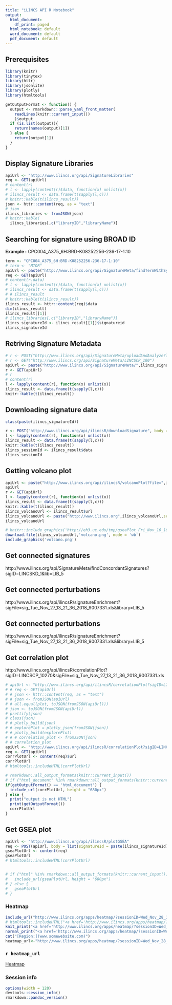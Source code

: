 ```yaml
---
title: "iLINCS API R Notebook"
output:
  html_document:
    df_print: paged
  html_notebook: default
  word_document: default
  pdf_document: default
---
```


## Prerequisites 

```r
library(knitr)
library(tinytex)
library(httr)
library(jsonlite)
library(plotly)
library(htmltools)

getOutputFormat <- function() {
  output <- rmarkdown:::parse_yaml_front_matter(
    readLines(knitr::current_input())
    )$output
  if (is.list(output)){
    return(names(output)[1])
  } else {
    return(output[1])
  }
}
```


## Display Signature Libraries

```r
apiUrl <- "http://www.ilincs.org/api/SignatureLibraries"
req <- GET(apiUrl)
# content(r)
# l <- lapply(content(r)$data, function(x) unlist(x))
# ilincs_result <- data.frame(t(sapply(l,c)))
# knitr::kable(t(ilincs_result))
json <- httr::content(req, as = "text")
# json
ilincs_libraries <- fromJSON(json)
# knitr::kable(
  ilincs_libraries[,c("libraryID","libraryName")]
```

## Searching for signature using BROAD ID

**Example :** CPC004_A375_6H:BRD-K08252256-236-17-1:10
```r
term <- "CPC004_A375_6H:BRD-K08252256-236-17-1:10"
# term <- "MTOR"
apiUrl <- paste("http://www.ilincs.org/api/SignatureMeta/findTermWithSynonyms?term=",term,"&library=LIB_5",sep="")
req <- GET(apiUrl)
# content(r.data)
# l <- lapply(content(r)$data, function(x) unlist(x))
# ilincs_result <- data.frame(t(sapply(l,c)))
# # ilincs_result
# knitr::kable(t(ilincs_result))
ilincs_result <- httr::content(req)$data
dim(ilincs_result)
ilincs_result[[1]]
# ilincs_libraries[,c("libraryID","libraryName")]
ilincs_signatureId <- ilincs_result[[1]]$signatureid
ilincs_signatureId

```


## Retriving Signature Metadata
```r
# r <- POST("http://www.ilincs.org/api/SignatureMeta/uploadAndAnalyze?lib=LIB_5", body = list(file = upload_file(ftemp)))
# r <- GET("http://www.ilincs.org/api/SignatureMeta/LINCSCP_100")
apiUrl <- paste("http://www.ilincs.org/api/SignatureMeta/",ilincs_signatureId,sep="")
r <- GET(apiUrl)
# r
# content(r)
l <- lapply(content(r), function(x) unlist(x))
ilincs_result <- data.frame(t(sapply(l,c)))
knitr::kable(t(ilincs_result))
```

## Downloading signature data
```r
class(paste(ilincs_signatureId))

r <- POST("http://www.ilincs.org/api/ilincsR/downloadSignature", body = list(sigID = paste(ilincs_signatureId)), encode = "json")
l <- lapply(content(r), function(x) unlist(x))
ilincs_result <- data.frame(t(sapply(l,c)))
knitr::kable(t(ilincs_result))
ilincs_sessionId <- ilincs_result$data
ilincs_sessionId
```

## Getting volcano plot
```r
apiUrl <- paste("http://www.ilincs.org/api/ilincsR/volcanoPlot?file=",ilincs_sessionId,".xls",sep="")
apiUrl
r <- GET(apiUrl)
l <- lapply(content(r), function(x) unlist(x))
ilincs_result <- data.frame(t(sapply(l,c)))
knitr::kable(t(ilincs_result))
ilincs_volcanoUrl <- ilincs_result$url
ilincs_volcanoUrl <- paste("http://www.ilincs.org",ilincs_volcanoUrl,sep="")
ilincs_volcanoUrl
```

```r
# knitr::include_graphics('http://eh3.uc.edu/tmp/gseaPlot_Fri_Nov_16_16_38_16_2018_257492.png')
download.file(ilincs_volcanoUrl,'volcano.png', mode = 'wb')
include_graphics('volcano.png')
```

## Get connected signatures

http://www.ilincs.org/api/SignatureMeta/findConcordantSignatures?sigID=LINCSKD_1&lib=LIB_5

## Get connected perturbations

http://www.ilincs.org/api/ilincsR/signatureEnrichment?sigFile=sig_Tue_Nov_27_13_21_36_2018_9007331.xls&library=LIB_5

## Get connected perturbations

http://www.ilincs.org/api/ilincsR/signatureEnrichment?sigFile=sig_Tue_Nov_27_13_21_36_2018_9007331.xls&library=LIB_5

## Get correlation plot
http://www.ilincs.org/api/ilincsR/correlationPlot?sigID=LINCSCP_10270&sigFile=sig_Tue_Nov_27_13_21_36_2018_9007331.xls

```r
# apiUrl <- "http://www.ilincs.org/api/ilincsR/correlationPlot?sigID=LINCSCP_10270&sigFile=sig_Tue_Nov_27_13_21_36_2018_9007331.xls"
# # req <- GET(apiUrl)
# # json <- httr::content(req, as = "text")
# # json <- fromJSON(apiUrl)
# # all.equal(plot, toJSON(fromJSON(apiUrl)))
# json <- toJSON(fromJSON(apiUrl))
# prettify(json)
# class(json)
# # plotly_build(json)
# # explorePlot = plotly_json(fromJSON(json))
# # plotly_build(explorePlot)
# # # correlation_plot <- fromJSON(json)
# # correlation_plot
apiUrl <- "http://www.ilincs.org/api/ilincsR/correlationPlot?sigID=LINCSCP_10270&sigFile=sig_Tue_Nov_27_13_21_36_2018_9007331.xls&output=widget"
req <- GET(apiUrl)
corrPlotUrl <- content(req)$url
corrPlotUrl
# htmltools::includeHTML(corrPlotUrl)

# rmarkdown::all_output_formats(knitr::current_input())
# if ("html_document" %in% rmarkdown::all_output_formats(knitr::current_input())) {
if(getOutputFormat() == 'html_document') {
  include_url(corrPlotUrl, height = "680px")
} else {
  print("output is not HTML")
  print(getOutputFormat())
  corrPlotUrl
}
```

## Get GSEA plot
```r
apiUrl <- "http://www.ilincs.org/api/ilincsR/plotGSEA"
req <- POST(apiUrl, body = list(signatureId = paste(ilincs_signatureId),genes = c(51474,7112,8570,55421,283337,54386,5214,79894,6136,5514,5170,6197,2321), output="widget"), encode = "json")
gseaPlotUrl <- content(req)
gseaPlotUrl
# htmltools::includeHTML(corrPlotUrl)


# if ("html" %in% rmarkdown::all_output_formats(knitr::current_input())) {
#   include_url(gseaPlotUrl, height = "680px")
# } else {
#   gseaPlotUrl
# }
```
### Heatmap

```r
include_url("http://www.ilincs.org/apps/heatmap/?sessionID=Wed_Nov_28_14_02_36_2018_3471356&property=CK14&geneCount=100", height = "900px")
# htmltools::includeHTML("<a href='http://www.ilincs.org/apps/heatmap/?sessionID=Wed_Nov_28_14_02_36_2018_3471356&property=CK14&geneCount=100' target='_blank'>Heatmap</a>")
knit_print("<a href='http://www.ilincs.org/apps/heatmap/?sessionID=Wed_Nov_28_14_02_36_2018_3471356&property=CK14&geneCount=100'>abc</a>")
normal_print("<a href='http://www.ilincs.org/apps/heatmap/?sessionID=Wed_Nov_28_14_02_36_2018_3471356&property=CK14&geneCount=100'>abc</a>")
cat("[Region:](www.somewebsite.com)")
heatmap_url<-"http://www.ilincs.org/apps/heatmap/?sessionID=Wed_Nov_28_14_02_36_2018_3471356&property=CK14&geneCount=100"
```

### `r heatmap_url`

[Heatmap](`r heatmap_url`)

### Session info
```r
options(width = 120)
devtools::session_info()
rmarkdown::pandoc_version()
```

